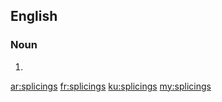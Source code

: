 ==English==

===Noun===
{{head|en|plural}}

# {{plural of|splicing|lang=en}}

[[ar:splicings]]
[[fr:splicings]]
[[ku:splicings]]
[[my:splicings]]